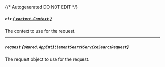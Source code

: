 {/* Autogenerated DO NOT EDIT  */}

##### `ctx` [*{ `context.Context` }*](https://pkg.go.dev/context#Context)
The context to use for the request.

---
##### `request` *{`shared.AppEntitlementSearchServiceSearchRequest`}*
The request object to use for the request.

<Collapsible openLabel={Labels.showProperties} closeLabel={Labels.hideProperties}>
  <AppEntitlementSearchServiceSearchRequest />
</Collapsible>

